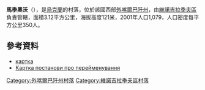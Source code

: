 {{coord|48|7|54|N|22|54|43|E|scale:30000|display=title}}

'''馬季奧沃'''（{{lang-uk|Матійово}}），是[[烏克蘭|烏克蘭]]的村落，位於該國西部[[外喀爾巴阡州|外喀爾巴阡州]]，由[[維諾吉拉季夫區|維諾吉拉季夫區]]負責管轄，面積3.12平方公里，海拔高度121米，2001年人口1,079，人口密度每平方公里350人。

==參考資料==
* [http://w1.c1.rada.gov.ua/pls/z7502/A005?rf7571=11125 картка]{{dead link|date=2018年5月 |bot=InternetArchiveBot |fix-attempted=yes }}
*[http://w1.c1.rada.gov.ua/pls/z7502/A036?rdat1=30.06.2004&vf7551=412 Картка постанови про перейменування]{{dead link|date=2018年5月 |bot=InternetArchiveBot |fix-attempted=yes }}

{{DEFAULTSORT:Матійово}}

[[Category:外喀爾巴阡州村落|Category:外喀爾巴阡州村落]]
[[Category:維諾吉拉季夫區村落|Category:維諾吉拉季夫區村落]]


{{Zakarpattia-geo-stub}}